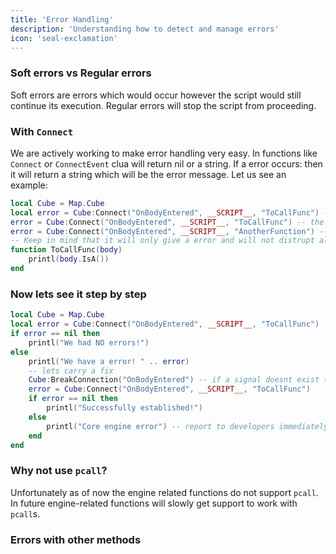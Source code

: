 ```yaml
---
title: 'Error Handling'
description: 'Understanding how to detect and manage errors'
icon: 'seal-exclamation'
---
```

### Soft errors vs Regular errors
Soft errors are errors which would occur however the script would still continue its execution. Regular errors will stop the script from proceeding.

### With `Connect`
We are actively working to make error handling very easy. In functions like `Connect` or `ConnectEvent` clua will return nil or a string. If a error occurs: then it will return a string which will be the error message. 
Let us see an example:
```lua
local Cube = Map.Cube
local error = Cube:Connect("OnBodyEntered", __SCRIPT__, "ToCallFunc") -- the value of error will be nil however if we try to conenct again:
error = Cube:Connect("OnBodyEntered", __SCRIPT__, "ToCallFunc") -- the value of error will be a string of: 'OnBodyEntered(Signal) is already connected to a function!'
error = Cube:Connect("OnBodyEntered", __SCRIPT__, "AnotherFunction") -- the value of error will be a string as well. Clua does not support binding a single signal to multiple functions. However this is going to be allowed in near-future. It will return the same error: : 'OnBodyEntered(Signal) is already connected to a function!'
-- Keep in mind that it will only give a error and will not distrupt already-connected connection!
function ToCallFunc(body) 
    printl(body.IsA())
end
```

### Now lets see it step by step
```lua
local Cube = Map.Cube
local error = Cube:Connect("OnBodyEntered", __SCRIPT__, "ToCallFunc")
if error == nil then
    printl("We had NO errors!")
else 
    printl("We have a error! " .. error)
    -- lets carry a fix
    Cube:BreakConnection("OnBodyEntered") -- if a signal doesnt exist then it will return a string of: 'No signal found.'
    error = Cube:Connect("OnBodyEntered", __SCRIPT__, "ToCallFunc")
    if error == nil then
        printl("Successfully established!")
    else
        printl("Core engine error") -- report to developers immediately!
    end
end
```

### Why not use `pcall`?
Unfortunately as of now the engine related functions do not support `pcall`. In future engine-related functions will slowly get support to work with `pcall`s.

### Errors with other methods
